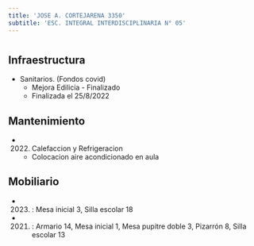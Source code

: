 ```yaml
---
title: 'JOSE A. CORTEJARENA 3350'
subtitle: 'ESC. INTEGRAL INTERDISCIPLINARIA N° 05'
---
```


#
## Infraestructura

* Sanitarios. (Fondos covid) 
    + Mejora Edilicia - Finalizado 
    + Finalizada el 25/8/2022 






## Mantenimiento

*  (2022) Calefaccion y Refrigeracion 
    + Colocacion aire acondicionado en aula





## Mobiliario

*  (2023) : Mesa inicial 3, Silla escolar 18 

*  (2021) : Armario 14, Mesa inicial 1, Mesa pupitre doble 3, Pizarrón 8, Silla escolar 13 



